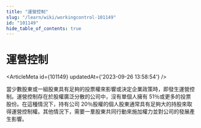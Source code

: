 ```yaml
---
title: "運營控制"
slug: "/learn/wiki/workingcontrol-101149"
id: "101149"
hide_table_of_contents: true
---
```



# 運營控制

<ArticleMeta id={101149} updatedAt={'2023-09-26 13:58:54'} />
<div className='border-solid border-b border-t-0 my-4 border-[var(--ifm-color-gray-300)]' />

當少數股東或一組股東具有足夠的投票權來影響或決定企業政策時，即發生運營控制。運營控制存在於股權廣泛分散的公司中，沒有單個人擁有 51％或更多的投票股份。在這種情況下，持有公司 20％股權的個人股東通常具有足夠大的持股來取得運營控制權。其他情況下，需要一羣股東共同行動來施加權力並對公司的發展產生影響。
